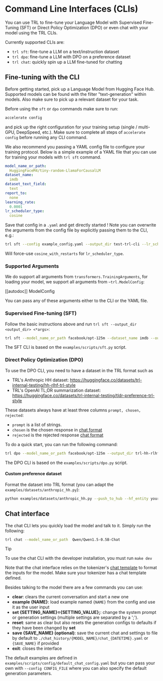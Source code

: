 # Command Line Interfaces (CLIs)

You can use TRL to fine-tune your Language Model with Supervised Fine-Tuning (SFT) or Direct Policy Optimization (DPO) or even chat with your model using the TRL CLIs.

Currently supported CLIs are:

- `trl sft`: fine-tune a LLM on a text/instruction dataset
- `trl dpo`: fine-tune a LLM with DPO on a preference dataset 
- `trl chat`: quickly spin up a LLM fine-tuned for chatting

## Fine-tuning with the CLI

Before getting started, pick up a Language Model from Hugging Face Hub. Supported models can be found with the filter "text-generation" within models. Also make sure to pick up a relevant dataset for your task.

Before using the `sft` or `dpo` commands make sure to run:
```bash
accelerate config
```
and pick up the right configuration for your training setup (single / multi-GPU, DeepSpeed, etc.). Make sure to complete all steps of `accelerate config` before running any CLI command.

We also recommend you passing a YAML config file to configure your training protocol. Below is a simple example of a YAML file that you can use for training your models with `trl sft` command.

```yaml
model_name_or_path:
  HuggingFaceM4/tiny-random-LlamaForCausalLM
dataset_name:
  imdb
dataset_text_field:
  text
report_to:
  none
learning_rate:
  0.0001
lr_scheduler_type:
  cosine
```

Save that config in a `.yaml` and get directly started ! Note you can overwrite the arguments from the config file by explicitly passing them to the CLI, e.g.:

```bash
trl sft --config example_config.yaml --output_dir test-trl-cli --lr_scheduler_type cosine_with_restarts
```

Will force-use `cosine_with_restarts` for `lr_scheduler_type`.

### Supported Arguments 

We do support all arguments from `transformers.TrainingArguments`, for loading your model, we support all arguments from `~trl.ModelConfig`:

[[autodoc]] ModelConfig

You can pass any of these arguments either to the CLI or the YAML file.

### Supervised Fine-tuning (SFT)

Follow the basic instructions above and run `trl sft --output_dir <output_dir> <*args>`: 

```bash
trl sft --model_name_or_path facebook/opt-125m --dataset_name imdb --output_dir opt-sft-imdb
```

The SFT CLI is based on the `examples/scripts/sft.py` script.

### Direct Policy Optimization (DPO)

To use the DPO CLI, you need to have a dataset in the TRL format such as 

* TRL's Anthropic HH dataset: https://huggingface.co/datasets/trl-internal-testing/hh-rlhf-trl-style
* TRL's OpenAI TL;DR summarization dataset: https://huggingface.co/datasets/trl-internal-testing/tldr-preference-trl-style

These datasets always have at least three columns `prompt, chosen, rejected`:

* `prompt` is a list of strings.
* `chosen` is the chosen response in [chat format](https://huggingface.co/docs/transformers/main/en/chat_templating)
* `rejected` is the rejected response [chat format](https://huggingface.co/docs/transformers/main/en/chat_templating) 


To do a quick start, you can run the following command:

```bash
trl dpo --model_name_or_path facebook/opt-125m --output_dir trl-hh-rlhf --dataset_name trl-internal-testing/hh-rlhf-trl-style
```


The DPO CLI is based on the `examples/scripts/dpo.py` script.


#### Custom preference dataset

Format the dataset into TRL format (you can adapt the `examples/datasets/anthropic_hh.py`):

```bash
python examples/datasets/anthropic_hh.py --push_to_hub --hf_entity your-hf-org
```

## Chat interface

The chat CLI lets you quickly load the model and talk to it. Simply run the following:

```bash
trl chat --model_name_or_path  Qwen/Qwen1.5-0.5B-Chat 
```

> [!TIP]
> To use the chat CLI with the developer installation, you must run `make dev` 
>

Note that the chat interface relies on the tokenizer's [chat template](https://huggingface.co/docs/transformers/chat_templating) to format the inputs for the model. Make sure your tokenizer has a chat template defined.

Besides talking to the model there are a few commands you can use:

- **clear**: clears the current conversation and start a new one
- **example {NAME}**: load example named `{NAME}` from the config and use it as the user input
- **set {SETTING_NAME}={SETTING_VALUE};**: change the system prompt or generation settings (multiple settings are separated by a ';').
- **reset**: same as clear but also resets the generation configs to defaults if they have been changed by **set**
- **save {SAVE_NAME} (optional)**: save the current chat and settings to file by default to `./chat_history/{MODEL_NAME}/chat_{DATETIME}.yaml` or `{SAVE_NAME}` if provided
- **exit**: closes the interface

The default examples are defined in `examples/scripts/config/default_chat_config.yaml` but you can pass your own with `--config CONFIG_FILE` where you can also specify the default generation parameters.